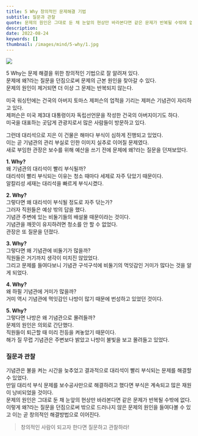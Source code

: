 ```yaml
---
title: 5 Why 창의적인 문제해결 기법
subtitle: 질문과 관찰
quote: 문제의 원인은 그대로 둔 채 눈앞의 현상만 바라본다면 같은 문제가 반복될 수밖에 없다. 
description: 
date: 2022-08-24
keywords: []
thumbnail: /images/mind/5-why/1.jpg
---
```


![](/images/mind/5-why/1.jpg)

5 Why는 문제 해결을 위한 창의적인 기법으로 잘 알려져 있다.  
문제에 왜?라는 질문을 던짐으로써 문제의 근본 원인을 찾아갈 수 있다.  
문제의 원인이 제거되면 더 이상 그 문제는 반복되지 않는다.

미국 워싱턴에는 건국의 아버지 토마스 제퍼슨의 업적을 기리는 제퍼슨 기념관이 자리하고 있다.  
제퍼슨은 미국 제3대 대통령이자 독립선언문을 작성한 건국의 아버지이기도 하다.  
미국을 대표하는 곳답게 관광지로서 많은 사람들이 방문하고 있다.

그런데 대리석으로 지은 이 건물은 해마다 부식이 심하게 진행되고 있었다.  
이는 곧 기념관의 관리 부실로 인한 이미지 실추로 이어질 문제였다.  
새로 부임한 관장은 보수를 위해 예산을 쓰기 전에 문제에 왜?라는 질문을 던져보았다.

**1. Why?**  
왜 기념관의 대리석이 빨리 부식될까?  
대리석이 빨리 부식되는 이유는 청소 때마다 세제로 자주 닦았기 때문이다.  
알칼리성 세재는 대리석을 빠르게 부식시켰다.

**2. Why?**  
그렇다면 왜 대리석이 부식될 정도로 자주 닦는가?  
그러자 직원들은 예상 밖의 답을 했다.  
기념관 주변에 있는 비둘기들의 배설물 때문이라는 것이다.   
기념관을 깨끗이 유지하려면 청소를 안 할 수 없었다.  
관장은 또 질문을 던졌다.

**3. Why?**  
그렇다면 왜 기념관에 비둘기가 많을까?  
직원들은 거기까지 생각이 미치진 않았었다.  
그리고 문제를 들여다보니 기념관 구석구석에 비둘기의 먹잇감인 거미가 많다는 것을 알게 되었다.

**4. Why?**  
왜 하필 기념관에 거미가 많을까?  
거미 역시 기념관에 먹잇감인 나방이 많기 때문에 번성하고 있었던 것이다.  

**5. Why?**  
그렇다면 나방은 왜 기념관으로 몰려들까?  
문제의 원인은 의외로 간단했다.  
직원들이 퇴근할 때 미리 전등을 켜놓았기 때문이다.  
해가 질 무렵 기념관은 주변보다 밝았고 나방이 불빛을 보고 몰려들고 있었다.

### 질문과 관찰
기념관은 불을 켜는 시간을 늦추었고 결과적으로 대리석이 빨리 부식되는 문제를 해결할 수 있었다.  
만일 대리석 부식 문제를 보수공사만으로 해결하려고 했다면 부식은 계속되고 많은 재원이 낭비되었을 것이다.  
문제의 원인은 그대로 둔 채 눈앞의 현상만 바라본다면 같은 문제가 반복될 수밖에 없다.  
이렇게 왜?라는 질문을 던짐으로써 밖으로 드러나지 않은 문제의 원인을 들여다볼 수 있고 이는 곧 창의적인 해결방법으로 이어진다.

> 창의적인 사람이 되고자 한다면 질문하고 관찰하라!